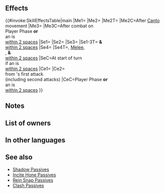 {{Passive
|name=The Heir to Light
|type=C
|exclusive=1
|canUseWeapon={{WeaponList|All}}
|canUseMove={{MoveList|All}}
|properties=random_owner
|1name=The Heir to Light
|1tagid=SID_真・光をつぐもの
|1effect=Enables【Canto (Dist. +1; Max ４)】.<br><br>When Canto triggers, enables unit to use 【Reposition】on ally (this effect is not treated as an Assist skill; if similar effects are active, this effect does not trigger).<br><br>At start of turn, if unit is within 2 spaces of an ally, grants Atk/Spd+6,【Null Follow-Up】, and 【Incited】to unit and allies within 2 spaces of unit for 1 turn and grants "unit can move 1 extra space" to unit and sword, lance, axe, infantry, and flying allies within 2 spaces of unit for 1 turn (does not stack).<br><br>If unit initiates combat or is within 2 spaces of an ally, grants bonus to unit's Atk/Spd = number of spaces from start position to end position of whoever initiated combat + 5 (max 9) and reduces damage from foe's first attack by 7 during combat ("first attack" normally means only the first strike; for effects that grant "unit attacks twice," it means the first and second strikes), and restores 7 HP to unit after combat.<br><br>【Canto (Dist. +1; Max ４)】<br>After an attack, Assist skill, or structure destruction, unit can move spaces = number of spaces from start position to end position of unit before the above, +1. (Max ４.)<br><br>【Reposition】<br>Range = 1. Target moves to opposite side of unit.<br><br>【Null Follow-Up】<br>If unit's Spd > foe's Spd during combat, neutralizes effects that guarantee foe's follow-up attacks and effects that prevent unit's follow-up attacks for 1 turn.<br><br>【Incited】<br>If unit initiates combat, grants bonus to unit's Atk/Spd/Def/Res = number of spaces from start position to end position of unit during combat (max 3; that turn only).
|1cost=300
|1required=-
}}
==Effects==
{{#invoke:SkillEffectsTable|main
|Me1={{Eft|Canto|Dist. +1; Max 4}}
|Me2={{Eft|Reposition}}
|Me2T={{Tgt|Target Ally}}
|Me2C=After [[Canto]] movement
|Me3={{Eft|Heal|7}}
|Me3C=After combat on<br>Player Phase '''or'''<br>an {{Tgt|Ally}} is<br>[[within 2 spaces]]
|Se1={{Eft|Bonuses|Atk/Spd|6}}
|Se2={{SEt|Null Follow-Up}}
|Se3={{SEt|Incited}}
|Se1-3T={{Tgt|Unit}} '''&''' {{Tgt|Allies}}<br>[[within 2 spaces]]
|Se4={{SEt|Mobility Increased}}
|Se4T={{Tgt|Unit}}, {{Cwti|group=1|Melee}} [[Melee]],<br>{{Mt|Infantry}}, '''&''' {{Mt|Flying}}<br>{{Tgt|Allies}} [[within 2 spaces]]
|SeC=At start of turn<br>if an {{Tgt|Ally}} is<br>[[within 2 spaces]]
|Ce1={{Eft|Temporary buffs|Atk/Spd|spaces initiator moved, +5|max=9}}
|Ce2={{Eft|Damage Reduction|7}}<br>from {{Tgt|Foe}}'s first attack<br>(including second attacks)
|CeC=Player Phase '''or'''<br>an {{Tgt|Ally}} is<br>[[within 2 spaces]]
}}

==Notes==
{{Canto|Dist. +1; Max 4}}
{{Movement skill notes}}
{{Bonuses}}
{{Null Follow-Up}}
{{Incited}}
{{Mobility increased}}
{{IfUnitInitiates}}
{{Temporary buffs}}
{{SpacesFromStarttoEnd}}
{{FlatDamageReduction|7}}
{{After combat healing}}

==List of owners==
{{Skill Hero List}}
==In other languages==
{{OtherLanguages
|japanese=
|german=
|spanishEU=
|spanishLA=
|french=
|italian=
|chineseTW=
|portuguese=
}}
==See also==
{{See also skills|cond=Description LIKE '%move%opposite side of unit%' OR (Description LIKE '%infantry%"unit can move 1 extra space%' OR Description LIKE '%"unit can move 1 extra space%infantry%' OR Description LIKE '%within _ spaces of an ally%can move 1 extra space%') AND Exclusive='1'}}
* [[Shadow Passives]]
* [[Skill families/C Passives#Incite Hone|Incite Hone Passives]]
* [[Skill families/C Passives#Rein Snap|Rein Snap Passives]]
* [[Clash Passives]]
{{Passives Navbox|C}}